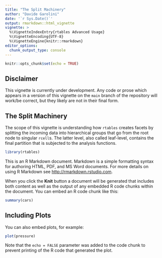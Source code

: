 ```yaml
---
title: "The Split Machinery"
author: "Davide Garolini"
date: '`r Sys.Date()`'
output: rmarkdown::html_vignette
vignette: >
  %\VignetteIndexEntry{rtables Advanced Usage}
  %\VignetteEncoding{UTF-8}
  %\VignetteEngine{knitr::rmarkdown}
editor_options: 
  chunk_output_type: console
---
```


```r
knitr::opts_chunk$set(echo = TRUE)
```
## Disclaimer

This vignette is currently under development. Any code or prose which
appears in a version of this vignette on the `main` branch of the
repository will work/be correct, but they likely are not in their
final form.


## The Split Machinery

The scope of this vignette is understanding how `rtables` creates facets by splitting the incoming data into hierarchical groups that go from the root node to singular `rcell`s. The latter level, also called leaf-level, contains the final partition that is subjected to the analysis functions.

```r
library(rtables)
```

This is an R Markdown document. Markdown is a simple formatting syntax for authoring HTML, PDF, and MS Word documents. For more details on using R Markdown see <http://rmarkdown.rstudio.com>.

When you click the **Knit** button a document will be generated that includes both content as well as the output of any embedded R code chunks within the document. You can embed an R code chunk like this:

```r
summary(cars)
```

## Including Plots

You can also embed plots, for example:

```r
plot(pressure)
```

Note that the `echo = FALSE` parameter was added to the code chunk to prevent printing of the R code that generated the plot.
